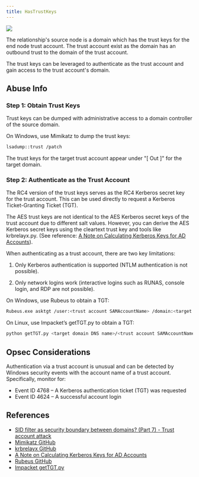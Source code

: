---
title: HasTrustKeys
---

<img src="/assets/enterprise-AND-community-edition-pill-tag.svg"/> 

The relationship's source node is a domain which has the trust keys for the end node trust account. The trust account exist as the domain has an outbound trust to the domain of the trust account. 

The trust keys can be leveraged to authenticate as the trust account and gain access to the trust account's domain.

Abuse Info
----------

### **Step 1: Obtain Trust Keys**

Trust keys can be dumped with administrative access to a domain controller of the source domain.

On Windows, use Mimikatz to dump the trust keys:

```bash
lsadump::trust /patch
```

The trust keys for the target trust account appear under "[ Out ]" for the target domain.

### **Step 2: Authenticate as the Trust Account**

The RC4 version of the trust keys serves as the RC4 Kerberos secret key for the trust account. This can be used directly to request a Kerberos Ticket-Granting Ticket (TGT).

The AES trust keys are not identical to the AES Kerberos secret keys of the trust account due to different salt values. However, you can derive the AES Kerberos secret keys using the cleartext trust key and tools like krbrelayx.py. (See reference: [A Note on Calculating Kerberos Keys for AD Accounts](https://snovvcrash.rocks/2021/05/21/calculating-kerberos-keys.html)).

When authenticating as a trust account, there are two key limitations:

1. Only Kerberos authentication is supported (NTLM authentication is not possible).

2. Only network logins work (interactive logins such as RUNAS, console login, and RDP are not possible).

On Windows, use Rubeus to obtain a TGT:

```bash
Rubeus.exe asktgt /user:<trust account SAMAccountName> /domain:<target domain DNS name> /rc4:<RC4 trust key> /nowrap /ptt
```

On Linux, use Impacket’s getTGT.py to obtain a TGT:

```bash
python getTGT.py <target domain DNS name>/<trust account SAMAccountName> -hashes : <RC4 trust key>
```

Opsec Considerations
----------

Authentication via a trust account is unusual and can be detected by Windows security events with the account name of a trust account. Specifically, monitor for:

* Event ID 4768 – A Kerberos authentication ticket (TGT) was requested
* Event ID 4624 – A successful account login

References
----------
* [SID filter as security boundary between domains? (Part 7) - Trust account attack](https://blog.improsec.com/tech-blog/sid-filter-as-security-boundary-between-domains-part-7-trust-account-attack-from-trusting-to-trusted)
* [Mimikatz GitHub](https://github.com/gentilkiwi/mimikatz)
* [krbrelayx GitHub](https://github.com/dirkjanm/krbrelayx)
* [A Note on Calculating Kerberos Keys for AD Accounts](https://snovvcrash.rocks/2021/05/21/calculating-kerberos-keys.html)
* [Rubeus GitHub](https://github.com/GhostPack/Rubeus)
* [Impacket getTGT.py](https://github.com/fortra/impacket/blob/master/examples/getTGT.py)
